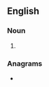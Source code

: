 ==English==

===Noun===
{{head|en|noun plural form}}

# {{plural of|mounter|lang=en}}

===Anagrams===
* {{anagrams|en|montures|mournest|remounts}}